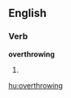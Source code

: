 ==English==

===Verb===
'''overthrowing'''

#{{present participle of|overthrow}}

[[hu:overthrowing]]